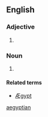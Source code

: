 ==English==

===Adjective===
{{en-adj|-}}

# {{archaic spelling of|[[Egyptian#Adjective|Egyptian]]}}

===Noun===
{{en-noun}}

# {{archaic spelling of|[[Egyptian#Noun|Egyptian]]}}

====Related terms====
* [[Ægypt]]

[[Category:English terms spelled with Æ|aegyptian]]